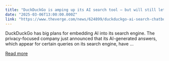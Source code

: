 ```yaml
---
title: "DuckDuckGo is amping up its AI search tool — but will still let you leave it behind"
date: "2025-03-06T13:00:00.000Z"
link: "https://www.theverge.com/news/624899/duckduckgo-ai-search-chatbot-plans"
---
```


DuckDuckGo has big plans for embedding AI into its search engine. The privacy-focused company just announced that its AI-generated answers, which appear for certain queries on its search engine, have ...

[Read more](https://www.theverge.com/news/624899/duckduckgo-ai-search-chatbot-plans)
